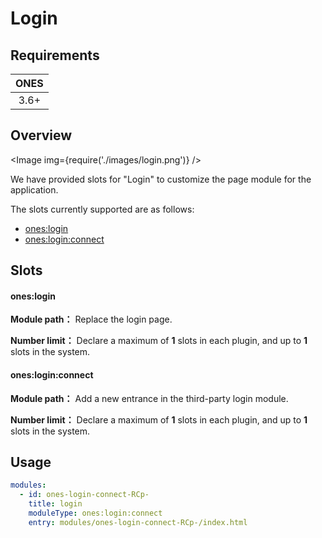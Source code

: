 # Login


## Requirements

| **ONES** |
| :------: |
|   3.6+   |

## Overview

<Image img={require('./images/login.png')} />

We have provided slots for "Login" to customize the page module for the application.

The slots currently supported are as follows:

- [ones:login](#oneslogin)
- [ones:login:connect](#onesloginconnect)

## Slots

#### ones:login

**Module path：** Replace the login page.

**Number limit：** Declare a maximum of **1** slots in each plugin, and up to **1** slots in the system.

#### ones:login:connect

**Module path：** Add a new entrance in the third-party login module.

**Number limit：** Declare a maximum of **1** slots in each plugin, and up to **1** slots in the system.

## Usage

```yaml
modules:
  - id: ones-login-connect-RCp-
    title: login
    moduleType: ones:login:connect
    entry: modules/ones-login-connect-RCp-/index.html
```
